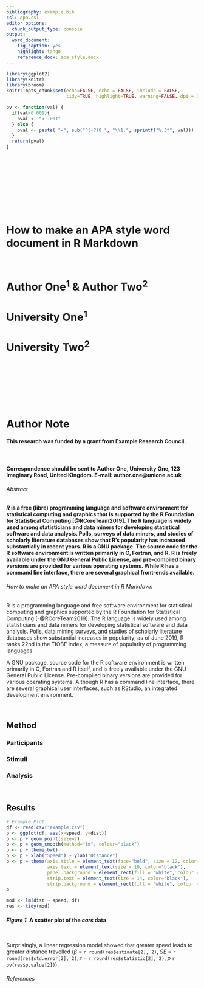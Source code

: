 ```yaml
---
bibliography: example.bib
csl: apa.csl
editor_options:
  chunk_output_type: console
output:
  word_document:
    fig_caption: yes
    highlight: tango
    reference_docx: apa_style.docx
---
```


```r

library(ggplot2)
library(knitr)
library(broom)
knitr::opts_chunk$set(echo=FALSE, echo = FALSE, include = FALSE,
                      tidy=TRUE, highlight=TRUE, warning=FALSE, dpi = 300)

pv <- function(val) { 
  if(val<0.001){
    pval <- "< .001"
  } else {
    pval <- paste( "=", sub("^(-?)0.", "\\1.", sprintf("%.3f", val)))
  }
  return(pval)
}

```


<br>

<br>

<br>

<br>

<br>


# How to make an APA style word document in R Markdown

<br>

# Author One^1^ & Author Two^2^

# University One^1^

# University Two^2^


<br>

<br>

<br>

<br>

# Author Note
#### This research was funded by a grant from Example Research Council.

<br>

#### Correspondence should be sent to Author One, University One, 123 Imaginary Road, United Kingdom. E-mail: author.one@unione.ac.uk







###### Abstract

#### *R* is a free (libre) programming language and software environment for statistical computing and graphics that is supported by the R Foundation for Statistical Computing [@RCoreTeam2019]. The R language is widely used among statisticians and data miners for developing statistical software and data analysis. Polls, surveys of data miners, and studies of scholarly literature databases show that R's popularity has increased substantially in recent years. R is a GNU package. The source code for the R software environment is written primarily in C, Fortran, and R. R is freely available under the GNU General Public License, and pre-compiled binary versions are provided for various operating systems. While R has a command line interface, there are several graphical front-ends available.



###### How to make an APA style word document in R Markdown

R is a programming language and free software environment for statistical computing and graphics supported by the R Foundation for Statistical Computing [-@RCoreTeam2019]. The R language is widely used among statisticians and data miners for developing statistical software and data analysis. Polls, data mining surveys, and studies of scholarly literature databases show substantial increases in popularity; as of June 2019, R ranks 22nd in the TIOBE index, a measure of popularity of programming languages.

A GNU package, source code for the R software environment is written primarily in C, Fortran and R itself, and is freely available under the GNU General Public License. Pre-compiled binary versions are provided for various operating systems. Although R has a command line interface, there are several graphical user interfaces, such as RStudio, an integrated development environment. 

<br>

## Method

### Participants

### Stimuli

### Analysis

<br>

## Results

```r

# Example Plot
df <- read.csv("example.csv")
p <- ggplot(df, aes(x=speed, y=dist))
p <- p + geom_point(size=2)
p <- p + geom_smooth(method="lm", colour="black")
p <- p + theme_bw()
p <- p + xlab("Speed") + ylab("Distance")
p <- p + theme(axis.title = element_text(face="bold", size = 12, color="black"),
               axis.text = element_text(size = 10, color="black"),
               panel.background = element_rect(fill = "white", colour = "black"),
               strip.text = element_text(size = 14, color="black"),
               strip.background = element_rect(fill = "white", colour = "black"))
p

```

```r

mod <- lm(dist ~ speed, df)
res <- tidy(mod)

```


#### *Figure 1.* A scatter plot of the *cars* data

<br>

Surprisingly, a linear regression model showed that greater speed leads to greater distance travelled ($\beta$ = `r round(res$estimate[2], 2)`, *SE* = `r round(res$std.error[2], 2)`, *t* = `r round(res$statistic[2], 2)`, *p* `r pv(res$p.value[2])`).


###### References


